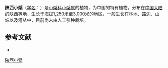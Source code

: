 {{Speciesbox
| name = 陕西小檗
| status = 
| status_system = 
| image =
| genus = Berberis
| species = shensiana
| authority = Ahrendt
}}

'''陕西小檗'''（[[学名|学名]]：{{lang|la|''Berberis shensiana''}}）是[[小檗科|小檗科]][[小檗属|小檗属]]的植物，为中国的特有植物。分布在[[中国大陆|中国大陆]]的[[陕西|陕西]]等地，生长于海拔1,250米至3,000米的地区，一般生长在林地、路边、山坡以及灌丛中，目前尚未由人工引种栽培。

== 参考文献 ==
<div class="references-small">
* {{cite web| url =http://www.bioinfo.cn/db05/KmzwSpecies.php?action=view&id=2020| title =陕西小檗| work =《中国高等植物数据库全库》| publisher =中国科学院微生物研究所| author =昆明植物研究所| accessdate =2009-02-22| deadurl =yes| archiveurl =https://web.archive.org/web/20160305051923/http://www.bioinfo.cn/db05/KmzwSpecies.php?action=view&id=2020| archivedate =2016-03-05}}
</div>
{{Taxonbar|from=Q15225791}}

[[Category:小檗属|陕西小檗]]


{{植物小作品}}